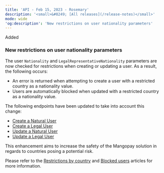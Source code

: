 ```yaml
---
title: 'API - Feb 15, 2023 - Rosemary'  
description: '<small>&#8249; [All releases](/release-notes)</small>'  
mode: wide  
'og:description': 'New restrictions on user nationality parameters'  
---
```

<div class="release-notes-page">

<div class="pill pill-green">Added</div> 
  
### New restrictions on user nationality parameters  

The user `Nationality` and `LegalRepresentativeNationality` parameters are now checked for restrictions when creating or updating a user. As a result, the following occurs:  
- An error is returned when attempting to create a user with a restricted country as a nationality value.  
- Users are automatically blocked when updated with a restricted country as a nationality value.  

The following endpoints have been updated to take into account this change:  
- <a href="/api-reference/users/create-natural-user">Create a Natural User</a>
- <a href="/api-reference/users/create-legal-user">Create a Legal User</a>
- <a href="/api-reference/users/update-natural-user">Update a Natural User</a>
- <a href="/api-reference/users/update-legal-user">Update a Legal User</a>

This enhancement aims to increase the safety of the Mangopay solution in regards to countries posing a potential risk.  

Please refer to the <a href="/guides/users/country-restrictions">Restrictions by country</a> and <a href="/guides/users/blocked-users">Blocked users</a> articles for more information.

</div>